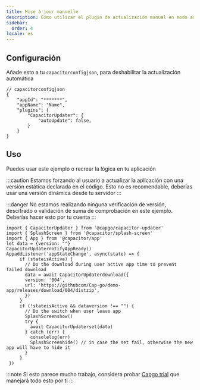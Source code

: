 ```yaml
---
title: Mise à jour manuelle
description: Cómo utilizar el plugin de actualización manual en modo autohospedado
sidebar:
  order: 4
locale: es
---
```


## Configuración

Añade esto a tu ``capacitorconfigjson``, para deshabilitar la actualización automática
```tsx
// capacitorconfigjson
{
	"appId": "*******",
	"appName": "Name",
	"plugins": {
		"CapacitorUpdater": {
			"autoUpdate": false,
		}
	}
}
```

## Uso

Puedes usar este ejemplo o recrear la lógica en tu aplicación

:::caution
Estamos forzando al usuario a actualizar la aplicación con una versión estática declarada en el código. Esto no es recomendable, deberías usar una versión dinámica desde tu servidor
:::

:::danger
No estamos realizando ninguna verificación de versión, descifrado o validación de suma de comprobación en este ejemplo. Deberías hacer esto por tu cuenta
:::

```tsx
import { CapacitorUpdater } from '@capgo/capacitor-updater'
import { SplashScreen } from '@capacitor/splash-screen'
import { App } from '@capacitor/app'
let data = {version: ""}
CapacitorUpdaternotifyAppReady()
AppaddListener('appStateChange', async(state) => {
     if (stateisActive) {
       // Do the download during user active app time to prevent failed download
       data = await CapacitorUpdaterdownload({
       version: '004',
       url: 'https://githubcom/Cap-go/demo-app/releases/download/004/distzip',
       })
     }
     if (!stateisActive && dataversion !== "") {
       // Do the switch when user leave app
       SplashScreenshow()
       try {
         await CapacitorUpdaterset(data)
       } catch (err) {
         consolelog(err)
         SplashScreenhide() // in case the set fail, otherwise the new app will have to hide it
       }
     }
 })
```

:::note
Si esto parece mucho trabajo, considera probar [Capgo trial](https://capgoapp/register/) que manejará todo esto por ti
:::